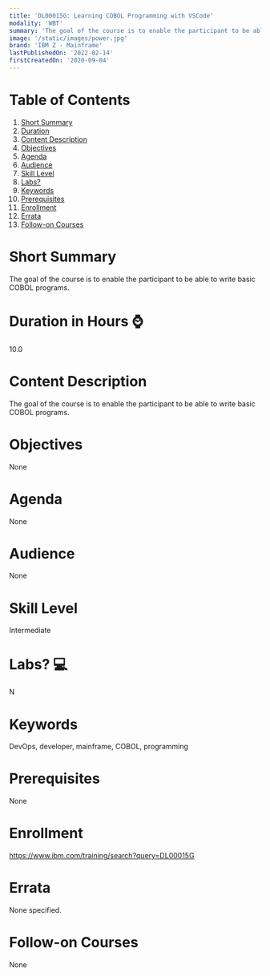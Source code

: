 ```yaml
---
title: 'DL00015G: Learning COBOL Programming with VSCode'
modality: 'WBT'
summary: 'The goal of the course is to enable the participant to be able to write basic COBOL programs.'
image: '/static/images/power.jpg'
brand: 'IBM Z - Mainframe'
lastPublishedOn: '2022-02-14'
firstCreatedOn: '2020-09-04'
---
```

# Table of Contents
1.  [Short Summary](#short-summary)
2.  [Duration](#duration-in-hours-)
3.  [Content Description](#content-description)
4.  [Objectives](#objectives)
5.  [Agenda](#agenda)
6.  [Audience](#audience)
7.  [Skill Level](#skill-level)
8.  [Labs?](#labs-)
9.  [Keywords](#keywords)
10. [Prerequisites](#prerequisites)
11. [Enrollment](#enrollment)
12. [Errata](#errata)
13. [Follow-on Courses](#follow-on-courses)

# Short Summary
The goal of the course is to enable the participant to be able to write basic COBOL programs.

# Duration in Hours ⌚
10.0

# Content Description
The goal of the course is to enable the participant to be able to write basic COBOL programs.

# Objectives
None

# Agenda
None

# Audience
None

# Skill Level
Intermediate        

# Labs? 💻
N

# Keywords
DevOps, developer, mainframe, COBOL, programming

# Prerequisites
None

# Enrollment
https://www.ibm.com/training/search?query=DL00015G

# Errata
None specified.

# Follow-on Courses
None

